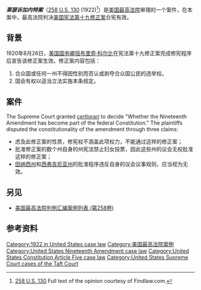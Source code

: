 {{Infobox SCOTUS case
  |Litigants=莱瑟诉加内特案
  |ArgueDateA=1月23日
  |ArgueDateB=24
  |ArgueYear=1922年
  |DecideDate=2月27日
  |DecideYear=1922年
  |FullName=Oscar Leser, et al. v. Garnett et al. 
  |USVol=258
  |USPage=130
  |Citation=42 S. Ct. 217; 66 L. Ed. 505; 1922 U.S. LEXIS 2250
  |Prior=Error and [[certiorari|certiorari]] to the Court of Appeals of the State of Maryland
  |Subsequent=
  |Holding=宪法第十九修正案合宪有效
  |SCOTUS=1922
  |Majority=布兰戴斯
  |JoinMajority=''一致加入''
  |LawsApplied=[[Article_Five_of_the_United_States_Constitution|U.S. Const. Art. V]]
}}
'''''莱瑟诉加内特案'''''（[[Case_citation|258 U.S. 130]] (1922)<ref>[http://caselaw.lp.findlaw.com/scripts/getcase.pl?navby=CASE&court=US&vol=258&page=130 258 U.S. 130] {{Wayback|url=http://caselaw.lp.findlaw.com/scripts/getcase.pl?navby=CASE&court=US&vol=258&page=130 |date=20070203222906 }} Full text of the opinion courtesy of Findlaw.com.</ref>）是[[美国最高法院|美国最高法院]]审理的一个案件，在本案中，最高法院判决[[美国宪法第十九修正案|美国宪法第十九修正案]]合宪有效。 

==背景==
1920年8月26日，[[美国国务卿|美国国务卿]][[班布里奇·科尔比|班布里奇·科尔比]]在宪法第十九修正案完成修宪程序后宣告该修正案生效。修正案内容包括：
#合众国或任何一州不得因性别而否认或剥夺合众国公民的选举权。
#国会有权以适当立法实施本条规定。

==案件==
The Supreme Court granted [[certiorari|certiorari]] to decide "Whether the Nineteenth Amendment has become part of the federal Constitution."  The plaintiffs disputed the constitutionality of the amendment through three claims:

* 虑及此修正案的性质，修宪权不涵盖此项权力，不能通过这样的修正案；
* 批准修正案的数个州自身的州宪法禁止妇女投票，因此这些州的议会无权批准这样的修正案；
* [[田纳西州|田纳西州]]和[[西弗吉尼亚州|西弗吉尼亚州]]的批准程序违反自身的议会议事规则，应当视为无效。

==另见==
*[[美国最高法院判例汇编案例列表_(第258卷)|美国最高法院判例汇编案例列表 (第258卷)]]

==参考资料==
{{wikisource}}
{{reflist}}

[[Category:1922_in_United_States_case_law|Category:1922 in United States case law]]
[[Category:美国最高法院案例|Category:美国最高法院案例]]
[[Category:United_States_Nineteenth_Amendment_case_law|Category:United States Nineteenth Amendment case law]]
[[Category:United_States_Constitution_Article_Five_case_law|Category:United States Constitution Article Five case law]]
[[Category:United_States_Supreme_Court_cases_of_the_Taft_Court|Category:United States Supreme Court cases of the Taft Court]]